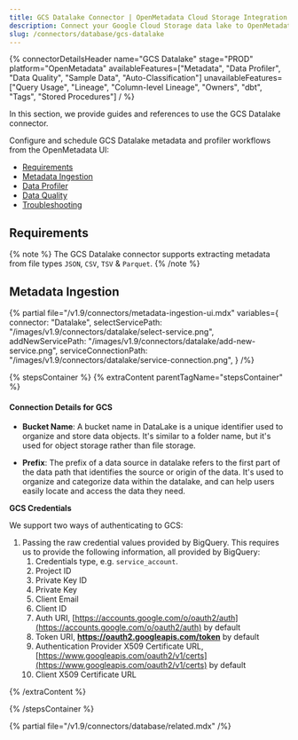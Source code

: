 ```yaml
---
title: GCS Datalake Connector | OpenMetadata Cloud Storage Integration
description: Connect your Google Cloud Storage data lake to OpenMetadata with our comprehensive GCS connector guide. Setup instructions, configuration tips & best practices.
slug: /connectors/database/gcs-datalake
---
```







{% connectorDetailsHeader
name="GCS Datalake"
stage="PROD"
platform="OpenMetadata"
availableFeatures=["Metadata", "Data Profiler", "Data Quality", "Sample Data", "Auto-Classification"]
unavailableFeatures=["Query Usage", "Lineage", "Column-level Lineage", "Owners", "dbt", "Tags", "Stored Procedures"]
/ %}

In this section, we provide guides and references to use the GCS Datalake connector.

Configure and schedule GCS Datalake metadata and profiler workflows from the OpenMetadata UI:
- [Requirements](#requirements)
- [Metadata Ingestion](#metadata-ingestion)
- [Data Profiler](/how-to-guides/data-quality-observability/profiler/workflow)
- [Data Quality](/how-to-guides/data-quality-observability/quality)
- [Troubleshooting](/connectors/database/gcs-datalake/troubleshooting)

<IngestionModeTiles yamlPath="/snippets/connectors/database/gcs-datalake/yaml" />

## Requirements

{% note %}
The GCS Datalake connector supports extracting metadata from file types `JSON`, `CSV`, `TSV` & `Parquet`.
{% /note %}

## Metadata Ingestion

{% partial 
  file="/v1.9/connectors/metadata-ingestion-ui.mdx" 
  variables={
    connector: "Datalake", 
    selectServicePath: "/images/v1.9/connectors/datalake/select-service.png",
    addNewServicePath: "/images/v1.9/connectors/datalake/add-new-service.png",
    serviceConnectionPath: "/images/v1.9/connectors/datalake/service-connection.png",
} 
/%}

{% stepsContainer %}
{% extraContent parentTagName="stepsContainer" %}

#### Connection Details for GCS

- **Bucket Name**: A bucket name in DataLake is a unique identifier used to organize and store data objects.
  It's similar to a folder name, but it's used for object storage rather than file storage.

- **Prefix**: The prefix of a data source in datalake refers to the first part of the data path that identifies the source or origin of the data. It's used to organize and categorize data within the datalake, and can help users easily locate and access the data they need.

**GCS Credentials**

We support two ways of authenticating to GCS:

1. Passing the raw credential values provided by BigQuery. This requires us to provide the following information, all provided by BigQuery:
   1. Credentials type, e.g. `service_account`.
   2. Project ID
   3. Private Key ID
   4. Private Key
   5. Client Email
   6. Client ID
   7. Auth URI, [https://accounts.google.com/o/oauth2/auth](https://accounts.google.com/o/oauth2/auth) by default
   8. Token URI, **https://oauth2.googleapis.com/token** by default
   9. Authentication Provider X509 Certificate URL, [https://www.googleapis.com/oauth2/v1/certs](https://www.googleapis.com/oauth2/v1/certs) by default
   10. Client X509 Certificate URL

<AdvancedConfiguration />

{% /extraContent %}

<TestConnection />

<ConfigureIngestion />

<IngestionScheduleAndDeploy />

{% /stepsContainer %}

{% partial file="/v1.9/connectors/database/related.mdx" /%}
